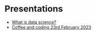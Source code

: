 # Presentations

- [What is data science?](/presentations/what-is-data-science/)
- [Coffee and coding 23rd February 2023](/presentations/2023-02-23_coffee-and-coding)
